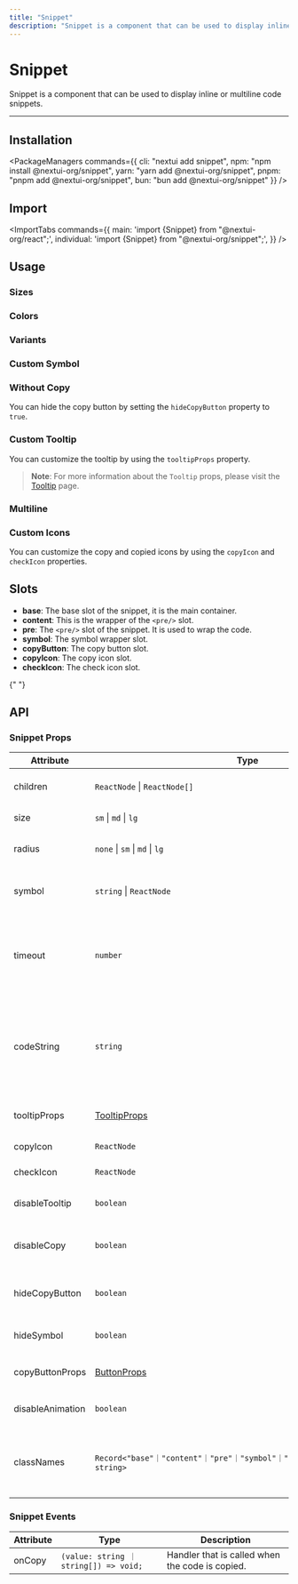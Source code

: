 ```yaml
---
title: "Snippet"
description: "Snippet is a component that can be used to display inline or multiline code snippets."
---
```



# Snippet

Snippet is a component that can be used to display inline or multiline code snippets.

<ComponentLinks component="snippet" />

---

<CarbonAd/>

## Installation

<PackageManagers
  commands={{
    cli: "nextui add snippet",
    npm: "npm install @nextui-org/snippet",
    yarn: "yarn add @nextui-org/snippet",
    pnpm: "pnpm add @nextui-org/snippet",
    bun: "bun add @nextui-org/snippet"
  }}
/>


## Import

<ImportTabs
  commands={{
    main: 'import {Snippet} from "@nextui-org/react";',
    individual: 'import {Snippet} from "@nextui-org/snippet";',
  }}
/>

## Usage

<CodeDemo title="Snippet" files={snippetContent.usage} />

### Sizes

<CodeDemo title="Sizes" files={snippetContent.sizes} />

### Colors

<CodeDemo title="Colors" files={snippetContent.colors} />

### Variants

<CodeDemo title="Variants" files={snippetContent.variants} />

### Custom Symbol

<CodeDemo title="Custom Symbol" files={snippetContent.symbol} />

### Without Copy

You can hide the copy button by setting the `hideCopyButton` property to `true`.

<CodeDemo title="Without Copy" files={snippetContent.withoutCopy} />

### Custom Tooltip

You can customize the tooltip by using the `tooltipProps` property.

<CodeDemo title="Custom Tooltip" highlightedLines="7-10" files={snippetContent.customTooltip} />

> **Note**: For more information about the `Tooltip` props, please visit the [Tooltip](/docs/components/tooltip) page.

### Multiline

<CodeDemo title="Multiline" files={snippetContent.multiline} />

### Custom Icons

You can customize the copy and copied icons by using the `copyIcon` and `checkIcon` properties.

<CodeDemo title="Custom Icons" highlightedLines="9-10" files={snippetContent.customIcons} />

## Slots

- **base**: The base slot of the snippet, it is the main container.
- **content**: This is the wrapper of the `<pre/>` slot.
- **pre**: The `<pre/>` slot of the snippet. It is used to wrap the code.
- **symbol**: The symbol wrapper slot.
- **copyButton**: The copy button slot.
- **copyIcon**: The copy icon slot.
- **checkIcon**: The check icon slot.

<Spacer y={4} />{" "}

## API

### Snippet Props

| Attribute        | Type                                                                            | Description                                                                                    | Default |
| ---------------- | ------------------------------------------------------------------------------- | ---------------------------------------------------------------------------------------------- | ------- |
| children         | `ReactNode` \| `ReactNode[]`                                                    | The content of the snippet.                                                                    | -       |
| size             | `sm` \| `md` \| `lg`                                                            | The size of the snippet.                                                                       | `md`    |
| radius           | `none` \| `sm` \| `md` \| `lg`                                                  | The radius of the snippet.                                                                     | `lg`    |
| symbol           | `string` \| `ReactNode`                                                         | The symbol to show before the snippet.                                                         | `$`     |
| timeout          | `number`                                                                        | he time in milliseconds to wait before resetting the clipboard.                                | `2000`  |
| codeString       | `string`                                                                        | The code string to copy. if `codeString` is passed, it will be copied instead of the children. | -       |
| tooltipProps     | [TooltipProps](/docs/components/tooltip#tooltip-props)                          | The props of the tooltip.                                                                      | -       |
| copyIcon         | `ReactNode`                                                                     | The copy icon.                                                                                 | -       |
| checkIcon        | `ReactNode`                                                                     | The check icon.                                                                                | -       |
| disableTooltip   | `boolean`                                                                       | Whether to disable the tooltip.                                                                | `false` |
| disableCopy      | `boolean`                                                                       | Whether to disable the copy button.                                                            | `false` |
| hideCopyButton   | `boolean`                                                                       | Whether to hide the copy button.                                                               | `false` |
| hideSymbol       | `boolean`                                                                       | Whether to hide the symbol.                                                                    | `false` |
| copyButtonProps  | [ButtonProps](/docs/components/button#button-props)                             | The props of the copy button.                                                                  | -       |
| disableAnimation | `boolean`                                                                       | Whether to disable the animations.                                                             | `false` |
| classNames       | `Record<"base"｜"content"｜"pre"｜"symbol"｜"copyButton"｜"checkIcon", string>` | Allows to set custom class names for the snippet slots.                                        | -       |

### Snippet Events

| Attribute | Type                                   | Description                                     |
| --------- | -------------------------------------- | ----------------------------------------------- |
| onCopy    | `(value: string ｜ string[]) => void;` | Handler that is called when the code is copied. |
